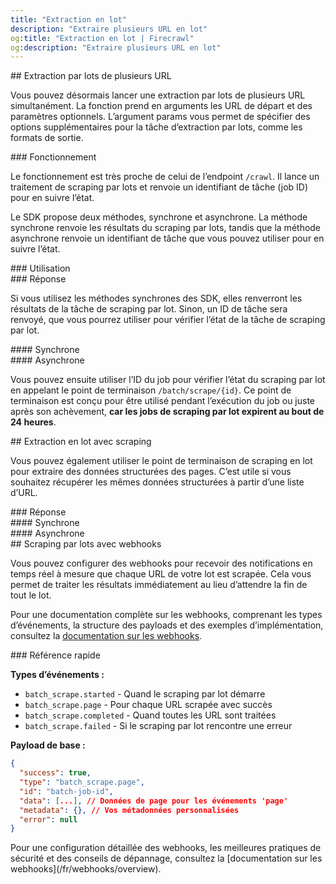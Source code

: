 ```yaml
---
title: "Extraction en lot"
description: "Extraire plusieurs URL en lot"
og:title: "Extraction en lot | Firecrawl"
og:description: "Extraire plusieurs URL en lot"
---
```



<div id="batch-scraping-multiple-urls">
  ## Extraction par lots de plusieurs URL
</div>

Vous pouvez désormais lancer une extraction par lots de plusieurs URL simultanément. La fonction prend en arguments les URL de départ et des paramètres optionnels. L’argument params vous permet de spécifier des options supplémentaires pour la tâche d’extraction par lots, comme les formats de sortie.

<div id="how-it-works">
  ### Fonctionnement
</div>

Le fonctionnement est très proche de celui de l’endpoint `/crawl`. Il lance un traitement de scraping par lots et renvoie un identifiant de tâche (job ID) pour en suivre l’état.

Le SDK propose deux méthodes, synchrone et asynchrone. La méthode synchrone renvoie les résultats du scraping par lots, tandis que la méthode asynchrone renvoie un identifiant de tâche que vous pouvez utiliser pour en suivre l’état.

<div id="usage">
  ### Utilisation
</div>

<CodeGroup>
  <BatchScrapePython />

  <BatchScrapeNode />

  <BatchScrapeCURL />
</CodeGroup>

<div id="response">
  ### Réponse
</div>

Si vous utilisez les méthodes synchrones des SDK, elles renverront les résultats de la tâche de scraping par lot. Sinon, un ID de tâche sera renvoyé, que vous pourrez utiliser pour vérifier l’état de la tâche de scraping par lot.

<div id="synchronous">
  #### Synchrone
</div>

<BatchScrapeOutput />

<div id="asynchronous">
  #### Asynchrone
</div>

Vous pouvez ensuite utiliser l’ID du job pour vérifier l’état du scraping par lot en appelant le point de terminaison `/batch/scrape/{id}`. Ce point de terminaison est conçu pour être utilisé pendant l’exécution du job ou juste après son achèvement, **car les jobs de scraping par lot expirent au bout de 24 heures**.

<BatchScrapeAsyncOutput />

<div id="batch-scrape-with-extraction">
  ## Extraction en lot avec scraping
</div>

Vous pouvez également utiliser le point de terminaison de scraping en lot pour extraire des données structurées des pages. C’est utile si vous souhaitez récupérer les mêmes données structurées à partir d’une liste d’URL.

<CodeGroup>
  <BatchScrapeExtractPython />

  <BatchScrapeExtractNode />

  <BatchScrapeExtractCURL />
</CodeGroup>

<div id="response">
  ### Réponse
</div>

<div id="synchronous">
  #### Synchrone
</div>

<BatchScrapeExtractOutput />

<div id="asynchronous">
  #### Asynchrone
</div>

<BatchScrapeExtractAsyncOutput />

<div id="batch-scrape-with-webhooks">
  ## Scraping par lots avec webhooks
</div>

Vous pouvez configurer des webhooks pour recevoir des notifications en temps réel à mesure que chaque URL de votre lot est scrapée. Cela vous permet de traiter les résultats immédiatement au lieu d’attendre la fin de tout le lot.

<BatchScrapeWebhookCURL />

Pour une documentation complète sur les webhooks, comprenant les types d’événements, la structure des payloads et des exemples d’implémentation, consultez la [documentation sur les webhooks](/fr/webhooks/overview).

<div id="quick-reference">
  ### Référence rapide
</div>

**Types d’événements :**

* `batch_scrape.started` - Quand le scraping par lot démarre
* `batch_scrape.page` - Pour chaque URL scrapée avec succès
* `batch_scrape.completed` - Quand toutes les URL sont traitées
* `batch_scrape.failed` - Si le scraping par lot rencontre une erreur

**Payload de base :**

```json
{
  "success": true,
  "type": "batch_scrape.page",
  "id": "batch-job-id",
  "data": [...], // Données de page pour les événements 'page'
  "metadata": {}, // Vos métadonnées personnalisées
  "error": null
}
```

<Note>
  Pour une configuration détaillée des webhooks, les meilleures pratiques de sécurité et
  des conseils de dépannage, consultez la [documentation sur les webhooks](/fr/webhooks/overview).
</Note>
